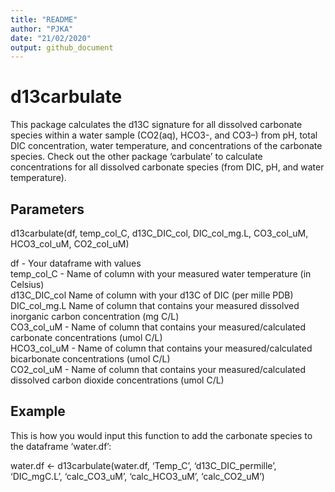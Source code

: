 ```yaml
---
title: "README"
author: "PJKA"
date: "21/02/2020"
output: github_document
---
```


# d13carbulate

This package calculates the d13C signature for all dissolved carbonate species within a water sample (CO2(aq), HCO3-, and CO3--) from pH, total DIC concentration, water temperature, and concentrations of the carbonate species. Check out the other package 'carbulate' to calculate concentrations for all dissolved carbonate species (from DIC, pH, and water temperature).  

## Parameters
d13carbulate(df, temp_col_C, d13C_DIC_col, DIC_col_mg.L, CO3_col_uM, HCO3_col_uM, CO2_col_uM)  

df - Your dataframe with values  
temp_col_C - Name of column with your measured water temperature (in Celsius)  
d13C_DIC_col Name of column with your d13C of DIC (per mille PDB)  
DIC_col_mg.L Name of column that contains your measured dissolved inorganic carbon concentration (mg C/L)  
CO3_col_uM - Name of column that contains your measured/calculated carbonate concentrations (umol C/L)  
HCO3_col_uM - Name of column that contains your measured/calculated bicarbonate concentrations (umol C/L)  
CO2_col_uM - Name of column that contains your measured/calculated dissolved carbon dioxide concentrations (umol C/L)  

## Example
This is how you would input this function to add the carbonate species to the dataframe 'water.df':  

water.df <- d13carbulate(water.df, 'Temp_C', 'd13C_DIC_permille', 'DIC_mgC.L', 'calc_CO3_uM', 'calc_HCO3_uM', 'calc_CO2_uM')
